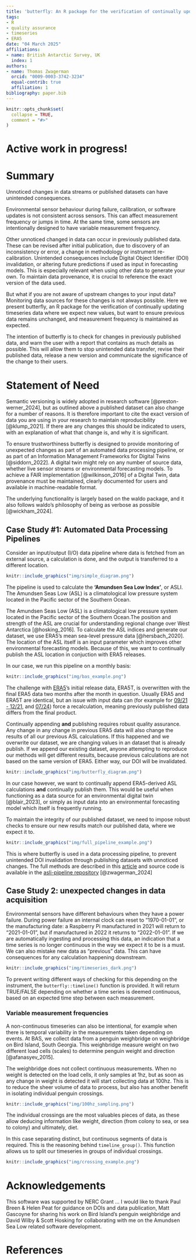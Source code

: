 ```yaml
---
title: 'butterfly: An R package for the verification of continually updating timeseries data where we expect new values, but want to ensure previous data remains unchanged.'
tags:
- R
- quality assurance
- timeseries
- ERA5
date: "04 March 2025"
affiliations:
- name: British Antarctic Survey, UK
  index: 1
authors:
- name: Thomas Zwagerman
  orcid: "0009-0003-3742-3234"
  equal-contrib: true
  affiliation: 1
bibliography: paper.bib
---
```


```r
knitr::opts_chunk$set(
  collapse = TRUE,
  comment = "#>"
)
```

# **Active work in progress!**

# Summary

Unnoticed changes in data streams or published datasets can have unintended consequences.

Environmental sensor behaviour during failure, calibration, or software updates is not consistent across sensors. This can affect measurement frequency or jumps in time. At the same time, some sensors are intentionally designed to have variable measurement frequency.

Other unnoticed changed in data can occur in previously published data. These can be revised after initial publication, due to discovery of an inconsistency or error, a change in methodology or instrument re-calibration. Unintended consequences include Digital Object Identifier (DOI) invalidation, or altering future predictions if used as input in forecasting models. This is especially relevant when using other data to generate your own. To maintain data provenance, it is crucial to reference the exact version of the data used.

But what if you are not aware of upstream changes to your input data? Monitoring data sources for these changes is not always possible. Here we present butterfly, an R package for the verification of continually updating timeseries data where we expect new values, but want to ensure previous data remains unchanged, and measurement frequency is maintained as expected.

The intention of butterfly is to check for changes in previously published data, and warn the user with a report that contains as much details as possible. This will allow them to stop unintended data transfer, revise their published data, release a new version and communicate the significance of the change to their users.

# Statement of Need

Semantic versioning is widely adopted in research software [@preston-werner_2024], but as outlined above a published dataset can also change for a number of reasons. It is therefore important to cite the exact version of data you are using in your research to maintain reproducibility [@klump_2021]. If there are any changes this should be indicated to users, with an explanation of what that change is, and why it is significant. 

To ensure trustworthiness butterfly is designed to provide monitoring of unexpected changes as part of an automated data processing pipeline, or as part of an Information Management Frameworks for Digital Twins [@siddorn_2022]. A digital twin might rely on any number of source data, whether live sensor streams or environmental forecasting models. To achieve a FAIR implementation [@wilkinson_2016] of a Digital Twin, data provenance must be maintained, clearly documented for users and available in machine-readable format.

The underlying functionality is largely based on the waldo package, and it also follows waldo's philosophy of being as verbose as possible [@wickham_2024].

## Case Study #1: Automated Data Processing Pipelines

Consider an input/output (I/O) data pipeline where data is fetched from an external source, a calculation is done, and the output is transferred to a different location.

```r
knitr::include_graphics("img/simple_diagram.png")
```

The pipeline is used to calculate the **'Amundsen Sea Low Index'**, or ASLI. The Amundsen Seas Low (ASL) is a climatological low pressure system located in the Pacific sector of the Southern Ocean.

The Amundsen Seas Low (ASL) is a climatological low pressure system located in the Pacific sector of the Southern Ocean.The position and strength of the ASL are crucial for understanding regional change over West Antarctica [@hosking_2016]. To calculate the ASL indices and generate our dataset, we use ERA5's mean sea-level pressure data [@hersbach_2020]. The location of the ASL itself is an input parameter which improves other environmental forecasting models. Because of this, we want to continually publish the ASL location in conjuction with ERA5 releases.

In our case, we run this pipeline on a monthly basis:

```r
knitr::include_graphics("img/bas_example.png")
```

The challenge with [ERA5](https://cds.climate.copernicus.eu/datasets/reanalysis-era5-single-levels?tab=documentation)'s initial release data, ERA5T, is overwritten with the final ERA5 data two months after the month in question. Usually ERA5 and ERA5T are identical, but an issue with input data can (for example for [09/21 - 12/21](https://confluence.ecmwf.int/display/CKB/ERA5T+issue+in+snow+depth), and [07/24](https://forum.ecmwf.int/t/final-validated-era5-product-to-differ-from-era5t-in-july-2024/6685)) force a recalculation, meaning previously published data differs from the final product.

Continually appending **and** publishing requires robust quality assurance. Any change in any change in previous ERA5 data will also change the results of all our previous ASL calculations. If this happened and we overwrite our dataset, we are changing values in an dataset that is already publish. If we append our existing dataset, anyone attempting to reproduce our methods will get different results, because previous calculations are not based on the same version of ERA5. Either way, our DOI will be invalidated.

```r
knitr::include_graphics("img/butterfly_diagram.png")
```

In our case however, we want to continually append ERA5-derived ASL calculations **and** continually publish them. This would be useful when functioning as a data source for an environmental digital twin [@blair_2023], or simply as input data into an environmental forecasting model which itself is frequently running.

To maintain the integrity of our published dataset, we need to impose robust checks to ensure our new results match our published data, where we expect it to.

```r
knitr::include_graphics("img/full_pipeline_example.png")
```

This is where butterfly is used in a data processing pipeline, to prevent unintended DOI invalidation through publishing datasets with unnoticed changes. The full methods are described in this [article](https://thomaszwagerman.github.io/butterfly/articles/butterfly_in_pipeline.html) and source code is available in the [asli-pipeline repository](https://github.com/antarctica/asli-pipeline) [@zwagerman_2024]


## Case Study 2: unexpected changes in data acquisition

Environmental sensors have different behaviours when they have a power failure. During power failure an internal clock can reset to "1970-01-01", or the manufacturing date: a Raspberry Pi manufactured in 2021 will return to "2021-01-01", but if manufactured in 2022 it returns to "2022-01-01". If we are automatically ingesting and processing this data, an indication that a time series is no longer continuous in the way we expect it to be is a must. We can also mistake new data as "previous" data. This can have consequences for any calculation happening downstream.

```r
knitr::include_graphics("img/timeseries_dark.png")
```

To prevent writing different ways of checking for this depending on the instrument, the `butterfly::timeline()` function is provided. It will return TRUE/FALSE depending on whether a time series is deemed continuous, based on an expected time step between each measurement. 

### Variable measurement frequencies

A non-continuous timeseries can also be intentional, for example when there is temporal variability in the measurements taken depending on events. At BAS, we collect data from a penguin weighbridge on weighbridge on Bird Island, South Georgia. This weighbridge measure weight on two different load cells (scales) to determine penguin weight and direction [@afanasyev_2015].

The weighbridge does not collect continuous measurements. When no weight is detected on the load cells, it only samples at 1hz, but as soon as any change in weight is detected it will start collecting data at 100hz. This is to reduce the sheer volume of data to process, but also has another benefit in isolating individual penguin crossings.

```r
knitr::include_graphics("img/100hz_sampling.png")
```

The individual crossings are the most valuables pieces of data, as these allow deducing information like weight, direction (from colony to sea, or sea to colony) and ultimately, diet.

In this case separating distinct, but continuous segments of data is required. This is the reasoning behind `timeline_group()`. This function allows us to split our timeseries in groups of individual crossings.

```r
knitr::include_graphics("img/crossing_example.png")
```

# Acknowledgements
This software was supported by NERC Grant ... I would like to thank Paul Breen & Helen Peat for guidance on DOIs and data publication, Matt Gascoyne for sharing his work on Bird Island's penguin weighbridge and David Wilby & Scott Hosking for collaborating with me on the Amundsen Sea Low related software development. 

# References

